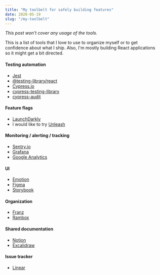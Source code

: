 ```yaml
---
title: "My toolbelt for safely building features"
date: 2020-05-19
slug: "/my-toolbelt"
---
```


_This post won't cover any usage of the tools._

This is a list of tools that I love to use to organize myself or to get confidence about what I ship. Also, I'm mostly building React applications so it might get a bit directed.

#### Testing automation

- [Jest](https://jestjs.io/)
- [@testing-library/react](https://testing-library.com/docs/react-testing-library/intro)
- [Cypress.io](https://www.cypress.io/)
- [cypress-testing-library](https://github.com/testing-library/cypress-testing-library)
- [cypress-audit](https://github.com/mfrachet/cypress-audit)

#### Feature flags

- [LaunchDarkly](https://launchdarkly.com/)
- I would like to try [Unleash](https://github.com/Unleash/unleash)

#### Monitoring / alerting / tracking
- [Sentry.io](http://sentry.io/)
- [Grafana](https://grafana.com/grafana/)
- [Google Analytics](https://analytics.google.com/analytics/web/)

#### UI
- [Emotion](https://emotion.sh/)
- [Figma](https://www.figma.com/)
- [Storybook](https://storybook.js.org/)

#### Organization

- [Franz](https://meetfranz.com/)
- [Rambox](https://rambox.pro/#home)

#### Shared documentation

- [Notion](https://www.notion.so/)
- [Excalidraw](https://excalidraw.com/)


#### Issue tracker

- [Linear](https://linear.app/)